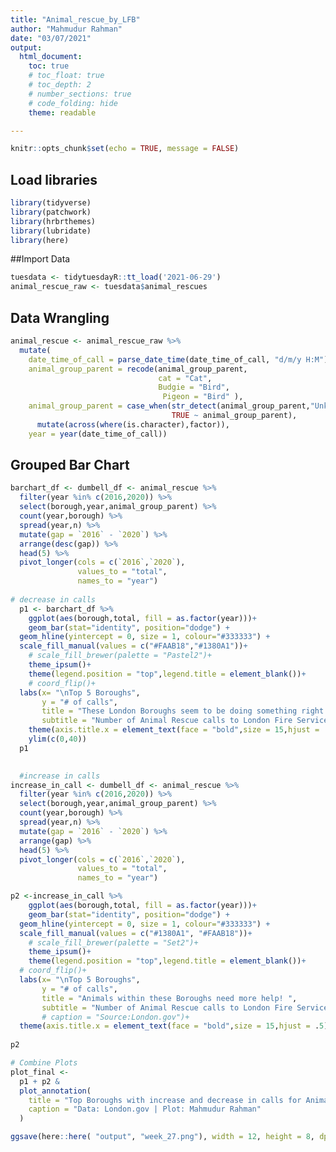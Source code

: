 ```yaml
---
title: "Animal_rescue_by_LFB"
author: "Mahmudur Rahman"
date: "03/07/2021"
output:
  html_document:
    toc: true
    # toc_float: true
    # toc_depth: 2
    # number_sections: true
    # code_folding: hide
    theme: readable

---
```


```r
knitr::opts_chunk$set(echo = TRUE, message = FALSE)
```

## Load libraries    
```r
library(tidyverse)
library(patchwork)
library(hrbrthemes)
library(lubridate)
library(here)
```

##Import Data 
```r
tuesdata <- tidytuesdayR::tt_load('2021-06-29')
animal_rescue_raw <- tuesdata$animal_rescues
```
## Data Wrangling
```r
animal_rescue <- animal_rescue_raw %>%
  mutate(
    date_time_of_call = parse_date_time(date_time_of_call, "d/m/y H:M"),
    animal_group_parent = recode(animal_group_parent,
                                 cat = "Cat",
                                 Budgie = "Bird",
                                  Pigeon = "Bird" ),
    animal_group_parent = case_when(str_detect(animal_group_parent,"Unknown")~ "Unknown",
                                    TRUE ~ animal_group_parent),
      mutate(across(where(is.character),factor)),
    year = year(date_time_of_call))

```

## Grouped Bar Chart
```r

barchart_df <- dumbell_df <- animal_rescue %>% 
  filter(year %in% c(2016,2020)) %>%
  select(borough,year,animal_group_parent) %>% 
  count(year,borough) %>% 
  spread(year,n) %>% 
  mutate(gap = `2016` - `2020`) %>% 
  arrange(desc(gap)) %>% 
  head(5) %>% 
  pivot_longer(cols = c(`2016`,`2020`),
               values_to = "total",
               names_to = "year")
 
# decrease in calls 
  p1 <- barchart_df %>% 
    ggplot(aes(borough,total, fill = as.factor(year)))+
    geom_bar(stat="identity", position="dodge") +
  geom_hline(yintercept = 0, size = 1, colour="#333333") +
  scale_fill_manual(values = c("#FAAB18","#1380A1"))+
    # scale_fill_brewer(palette = "Pastel2")+
    theme_ipsum()+
    theme(legend.position = "top",legend.title = element_blank())+
    # coord_flip()+
  labs(x= "\nTop 5 Boroughs",
       y = "# of calls",
       title = "These London Boroughs seem to be doing something right...  ",
       subtitle = "Number of Animal Rescue calls to London Fire Service reduce between 2016-2020")+
    theme(axis.title.x = element_text(face = "bold",size = 15,hjust = .5))+
    ylim(c(0,40))
  p1

  
  #increase in calls
increase_in_call <- dumbell_df <- animal_rescue %>% 
  filter(year %in% c(2016,2020)) %>%
  select(borough,year,animal_group_parent) %>% 
  count(year,borough) %>% 
  spread(year,n) %>% 
  mutate(gap = `2016` - `2020`) %>% 
  arrange(gap) %>% 
  head(5) %>% 
  pivot_longer(cols = c(`2016`,`2020`),
               values_to = "total",
               names_to = "year")

p2 <-increase_in_call %>% 
    ggplot(aes(borough,total, fill = as.factor(year)))+
    geom_bar(stat="identity", position="dodge") +
  geom_hline(yintercept = 0, size = 1, colour="#333333") +
  scale_fill_manual(values = c("#1380A1", "#FAAB18"))+
    # scale_fill_brewer(palette = "Set2")+
    theme_ipsum()+
    theme(legend.position = "top",legend.title = element_blank())+
  # coord_flip()+
  labs(x= "\nTop 5 Boroughs",
       y = "# of calls",
       title = "Animals within these Boroughs need more help! ",
       subtitle = "Number of Animal Rescue calls to London Fire Service significantly increased between 2016-2020 ")+
       # caption = "Source:London.gov")+
  theme(axis.title.x = element_text(face = "bold",size = 15,hjust = .5))
       
p2

# Combine Plots
plot_final <- 
  p1 + p2 & 
  plot_annotation(
    title = "Top Boroughs with increase and decrease in calls for Animal Rescue",
    caption = "Data: London.gov | Plot: Mahmudur Rahman"
  )

ggsave(here::here( "output", "week_27.png"), width = 12, height = 8, dpi = 150)
```
